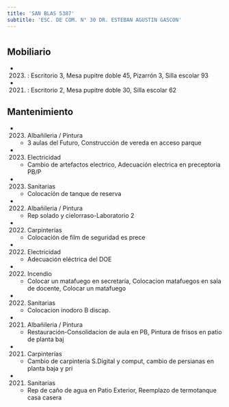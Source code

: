 ```yaml
---
title: 'SAN BLAS 5387'
subtitle: 'ESC. DE COM. N° 30 DR. ESTEBAN AGUSTIN GASCON'
---
```


#


## Mobiliario

*  (2023) : Escritorio 3, Mesa pupitre doble 45, Pizarrón 3, Silla escolar 93 

*  (2021) : Escritorio 2, Mesa pupitre doble 30, Silla escolar 62 





## Mantenimiento

*  (2023) Albañileria / Pintura 
    + 3 aulas del Futuro, Construcción de vereda en acceso parque

*  (2023) Electricidad 
    + Cambio de artefactos electrico, Adecuación electrica en preceptoria PB/P

*  (2023) Sanitarias 
    + Colocación de tanque de reserva

*  (2022) Albañileria / Pintura 
    + Rep solado y cielorraso-Laboratorio 2

*  (2022) Carpinterías 
    + Colocación de film de seguridad es prece

*  (2022) Electricidad 
    + Adecuación eléctrica del DOE

*  (2022) Incendio 
    + Colocar un matafuego en secretaría, Colocacion matafuegos en sala de docente, Colocar un matafuego

*  (2022) Sanitarias 
    + Colocacion inodoro B discap.

*  (2021) Albañileria / Pintura 
    + Restauración-Consolidacion de aula en PB, Pintura de frisos en patio de planta baj

*  (2021) Carpinterías 
    + Cambio de carpinteria S.Digital y comput, cambio de persianas en planta baja y pri

*  (2021) Sanitarias 
    + Rep de caño de agua en Patio Exterior, Reemplazo de termotanque casa casera



